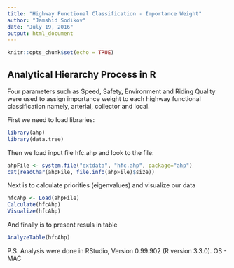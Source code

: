 ```yaml
---
title: "Highway Functional Classification - Importance Weight"
author: "Jamshid Sodikov"
date: "July 19, 2016"
output: html_document
---
```


```r
knitr::opts_chunk$set(echo = TRUE)
```

## Analytical Hierarchy Process in R

Four parameters such as Speed, Safety, Environment and Riding Quality were used to assign
importance weight to each highway functional classification namely, arterial, collector and local.     

First we need to load libraries:
```r
library(ahp)
library(data.tree)
```

Then we load input file hfc.ahp and look to the file:
```r
ahpFile <- system.file("extdata", "hfc.ahp", package="ahp")
cat(readChar(ahpFile, file.info(ahpFile)$size))
```
Next is to calculate priorities (eigenvalues) and visualize our data
```r
hfcAhp <- Load(ahpFile)
Calculate(hfcAhp)
Visualize(hfcAhp)
```
And finally is to present resuls in table
```r
AnalyzeTable(hfcAhp)
```




P.S. Analysis were done in RStudio, Version 0.99.902 (R version 3.3.0). OS - MAC  





